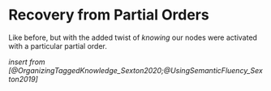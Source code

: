 # Recovery from Partial Orders

Like before, but with the added twist of _knowing_ our nodes were activated with a particular partial order. 

_insert from [@OrganizingTaggedKnowledge_Sexton2020;@UsingSemanticFluency_Sexton2019]_
